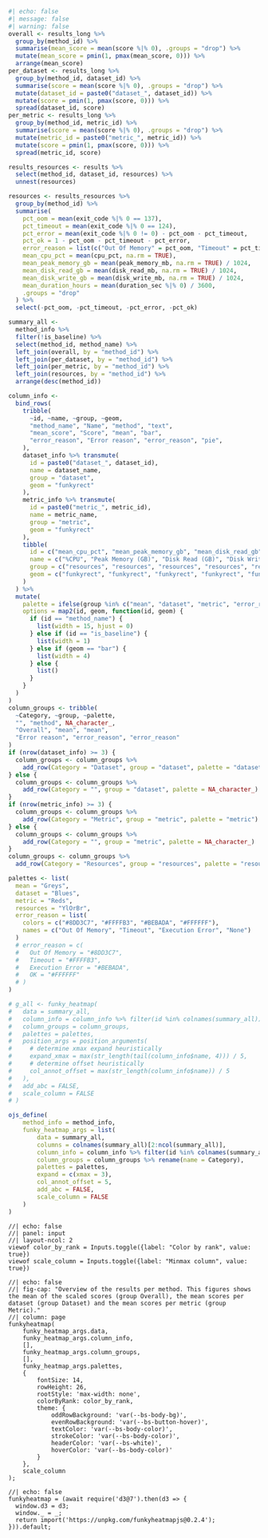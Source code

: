 
```r
#| echo: false
#| message: false
#| warning: false
overall <- results_long %>%
  group_by(method_id) %>%
  summarise(mean_score = mean(score %|% 0), .groups = "drop") %>%
  mutate(mean_score = pmin(1, pmax(mean_score, 0))) %>%
  arrange(mean_score)
per_dataset <- results_long %>%
  group_by(method_id, dataset_id) %>%
  summarise(score = mean(score %|% 0), .groups = "drop") %>%
  mutate(dataset_id = paste0("dataset_", dataset_id)) %>%
  mutate(score = pmin(1, pmax(score, 0))) %>%
  spread(dataset_id, score)
per_metric <- results_long %>%
  group_by(method_id, metric_id) %>%
  summarise(score = mean(score %|% 0), .groups = "drop") %>%
  mutate(metric_id = paste0("metric_", metric_id)) %>%
  mutate(score = pmin(1, pmax(score, 0))) %>%
  spread(metric_id, score)

results_resources <- results %>%
  select(method_id, dataset_id, resources) %>%
  unnest(resources)

resources <- results_resources %>%
  group_by(method_id) %>%
  summarise(
    pct_oom = mean(exit_code %|% 0 == 137),
    pct_timeout = mean(exit_code %|% 0 == 124),
    pct_error = mean(exit_code %|% 0 != 0) - pct_oom - pct_timeout,
    pct_ok = 1 - pct_oom - pct_timeout - pct_error,
    error_reason = list(c("Out Of Memory" = pct_oom, "Timeout" = pct_timeout, "Execution Error" = pct_error, "None" = pct_ok)),
    mean_cpu_pct = mean(cpu_pct, na.rm = TRUE),
    mean_peak_memory_gb = mean(peak_memory_mb, na.rm = TRUE) / 1024,
    mean_disk_read_gb = mean(disk_read_mb, na.rm = TRUE) / 1024,
    mean_disk_write_gb = mean(disk_write_mb, na.rm = TRUE) / 1024,
    mean_duration_hours = mean(duration_sec %|% 0) / 3600,
    .groups = "drop"
  ) %>%
  select(-pct_oom, -pct_timeout, -pct_error, -pct_ok)

summary_all <-
  method_info %>%
  filter(!is_baseline) %>%
  select(method_id, method_name) %>%
  left_join(overall, by = "method_id") %>%
  left_join(per_dataset, by = "method_id") %>%
  left_join(per_metric, by = "method_id") %>%
  left_join(resources, by = "method_id") %>%
  arrange(desc(method_id))

column_info <-
  bind_rows(
    tribble(
      ~id, ~name, ~group, ~geom,
      "method_name", "Name", "method", "text",
      "mean_score", "Score", "mean", "bar",
      "error_reason", "Error reason", "error_reason", "pie",
    ),
    dataset_info %>% transmute(
      id = paste0("dataset_", dataset_id),
      name = dataset_name,
      group = "dataset",
      geom = "funkyrect"
    ),
    metric_info %>% transmute(
      id = paste0("metric_", metric_id),
      name = metric_name,
      group = "metric",
      geom = "funkyrect"
    ),
    tibble(
      id = c("mean_cpu_pct", "mean_peak_memory_gb", "mean_disk_read_gb", "mean_disk_write_gb", "mean_duration_hours"),
      name = c("%CPU", "Peak Memory (GB)", "Disk Read (GB)", "Disk Write (GB)", "Duration (hours)"),
      group = c("resources", "resources", "resources", "resources", "resources"),
      geom = c("funkyrect", "funkyrect", "funkyrect", "funkyrect", "funkyrect")
    )
  ) %>%
  mutate(
    palette = ifelse(group %in% c("mean", "dataset", "metric", "error_reason", "resources"), group, NA_character_),
    options = map2(id, geom, function(id, geom) {
      if (id == "method_name") {
        list(width = 15, hjust = 0)
      } else if (id == "is_baseline") {
        list(width = 1)
      } else if (geom == "bar") {
        list(width = 4)
      } else {
        list()
      }
    }
  )
)
column_groups <- tribble(
  ~Category, ~group, ~palette,
  "", "method", NA_character_,
  "Overall", "mean", "mean",
  "Error reason", "error_reason", "error_reason"
)
if (nrow(dataset_info) >= 3) {
  column_groups <- column_groups %>%
    add_row(Category = "Dataset", group = "dataset", palette = "dataset")
} else {
  column_groups <- column_groups %>%
    add_row(Category = "", group = "dataset", palette = NA_character_)
}
if (nrow(metric_info) >= 3) {
  column_groups <- column_groups %>%
    add_row(Category = "Metric", group = "metric", palette = "metric")
} else {
  column_groups <- column_groups %>%
    add_row(Category = "", group = "metric", palette = NA_character_)
}
column_groups <- column_groups %>%
  add_row(Category = "Resources", group = "resources", palette = "resources")

palettes <- list(
  mean = "Greys",
  dataset = "Blues",
  metric = "Reds",
  resources = "YlOrBr",
  error_reason = list(
    colors = c("#8DD3C7", "#FFFFB3", "#BEBADA", "#FFFFFF"),
    names = c("Out Of Memory", "Timeout", "Execution Error", "None")
  )
  # error_reason = c(
  #   Out Of Memory = "#8DD3C7",
  #   Timeout = "#FFFFB3",
  #   Execution Error = "#BEBADA",
  #   OK = "#FFFFFF"
  # )
)

# g_all <- funky_heatmap(
#   data = summary_all,
#   column_info = column_info %>% filter(id %in% colnames(summary_all)),
#   column_groups = column_groups,
#   palettes = palettes,
#   position_args = position_arguments(
#     # determine xmax expand heuristically
#     expand_xmax = max(str_length(tail(column_info$name, 4))) / 5,
#     # determine offset heuristically
#     col_annot_offset = max(str_length(column_info$name)) / 5
#   ),
#   add_abc = FALSE,
#   scale_column = FALSE
# )

ojs_define(
    method_info = method_info,
    funky_heatmap_args = list(
        data = summary_all,
        columns = colnames(summary_all)[2:ncol(summary_all)],
        column_info = column_info %>% filter(id %in% colnames(summary_all)),
        column_groups = column_groups %>% rename(name = Category),
        palettes = palettes,
        expand = c(xmax = 3),
        col_annot_offset = 5,
        add_abc = FALSE,
        scale_column = FALSE
    )
)
```


```ojs
//| echo: false
//| panel: input
//| layout-ncol: 2
viewof color_by_rank = Inputs.toggle({label: "Color by rank", value: true})
viewof scale_column = Inputs.toggle({label: "Minmax column", value: true})
```

```ojs
//| echo: false
//| fig-cap: "Overview of the results per method. This figures shows the mean of the scaled scores (group Overall), the mean scores per dataset (group Dataset) and the mean scores per metric (group Metric)."
//| column: page
funkyheatmap(
    funky_heatmap_args.data,
    funky_heatmap_args.column_info,
    [],
    funky_heatmap_args.column_groups,
    [],
    funky_heatmap_args.palettes,
    {
        fontSize: 14,
        rowHeight: 26,
        rootStyle: 'max-width: none',
        colorByRank: color_by_rank,
        theme: {
            oddRowBackground: 'var(--bs-body-bg)',
            evenRowBackground: 'var(--bs-button-hover)',
            textColor: 'var(--bs-body-color)',
            strokeColor: 'var(--bs-body-color)',
            headerColor: 'var(--bs-white)',
            hoverColor: 'var(--bs-body-color)'
        }
    },
    scale_column
);
```

```ojs
//| echo: false
funkyheatmap = (await require('d3@7').then(d3 => {
  window.d3 = d3;
  window._ = _;
  return import('https://unpkg.com/funkyheatmapjs@0.2.4');
})).default;
```
